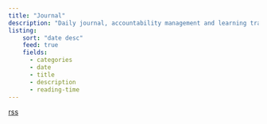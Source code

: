 ```yaml
---
title: "Journal"
description: "Daily journal, accountability management and learning tracking."
listing:
    sort: "date desc"
    feed: true
    fields:
      - categories
      - date
      - title
      - description
      - reading-time
---
```


[rss](index.xml)